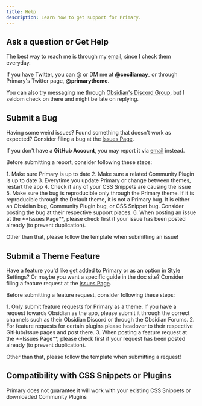 ```yaml
---
title: Help
description: Learn how to get support for Primary.
---
```



## Ask a question or Get Help

The best way to reach me is through my [email](contact.ceciliamay@gmail.com), since I check them everyday.

If you have Twitter, you can @ or DM me at **@ceciliamay_** or through Primary's Twitter page, **@primarytheme**.

You can also try messaging me through [Obsidian's Discord Group](https://discord.com/invite/obsidianmd), but I seldom check on there and might be late on replying. 

## Submit a Bug

Having some weird issues? Found something that doesn't work as expected? Consider filing a bug at the [Issues Page](https://github.com/primary-theme/obsidian/issues).

If you don't have a **GitHub Account**, you may report it via [email](contact.ceciliamay@gmail.com) instead.

Before submitting a report, consider following these steps:

<Steps>
1. Make sure Primary is up to date
2. Make sure a related Community Plugin is up to date
3. Everytime you update Primary or change between themes, restart the app
4. Check if any of your CSS Snippets are causing the issue
5. Make sure the bug is reproducible only through the Primary theme. If it is reproducible through the Default theme, it is not a Primary bug. It is either an Obsidian bug, Community Plugin bug, or CSS Snippet bug. Consider posting the bug at their respective support places.
6. When posting an issue at the **Issues Page**, please check first if your issue has been posted already (to prevent duplication).
</Steps>

Other than that, please follow the template when submitting an issue!

## Submit a Theme Feature

Have a feature you'd like get added to Primary or as an option in Style Settings? Or maybe you want a specific guide in the doc site? Consider filing a feature request at the [Issues Page](https://github.com/primary-theme/obsidian/issues).

Before submitting a feature request, consider following these steps:

<Steps>
1. Only submit feature requests for Primary as a theme. If you have a request towards Obsidian as the app, please submit it through the correct channels such as their Obsidian Discord or through the Obsidian Forums.
2. For feature requests for certain plugins please headover to their respective GitHub/Issue pages and post there.
3. When posting a feature request at the **Issues Page**, please check first if your request has been posted already (to prevent duplication).
</Steps>

Other than that, please follow the template when submitting a request!

## Compatibility with CSS Snippets or Plugins

Primary does not guarantee it will work with your existing CSS Snippets or downloaded Community Plugins